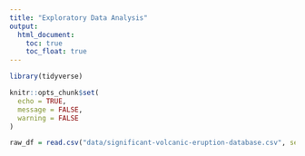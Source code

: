 ```yaml
---
title: "Exploratory Data Analysis"
output: 
  html_document:
    toc: true
    toc_float: true
---
```


```r
library(tidyverse)

knitr::opts_chunk$set(
  echo = TRUE, 
  message = FALSE, 
  warning = FALSE
)
```

```r
raw_df = read.csv("data/significant-volcanic-eruption-database.csv", sep = ";")
```

